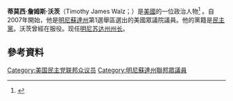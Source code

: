 {{noteTA
|1=zh-cn:瓦尔茨;zh-hant:沃茨;
|2=zh-cn:蒂姆;zh-hant:提姆;
}}
{{Infobox officeholder
| name = 提姆·沃茨<br>Tim Walz
| image = Tim Walz official photo.jpg
| order = 41
| office  = 明尼蘇達州州長
| lieutenant = {{le|佩吉·佛萊納根|Peggy Flanagan}}
| term_start = 2019年1月7日
| term_end = 
| predecessor = [[馬克·代頓|馬克·代頓]]
| successor = 
| state1 = [[明尼蘇達州|明尼蘇達州]]
| district1 = {{ushr|MN|1|1st}}
| term_start1 = 2007年1月3日
| term_end1 = 2019年1月3日
| predecessor1 = [[基爾·庫特耐特|基爾·庫特耐特]]
| successor1 = [[吉姆·哈格多|吉姆·哈格多]]
| birth_name = Timothy James Walz
| birth_date = {{birth date and age|1964|4|6}}
| birth_place = {{USA}}[[內布拉斯加州|內布拉斯加州]][[西點_(內布拉斯加州)|西點]]
| death_date = 
| death_place = 
| party = [[明尼蘇達民主-農民-勞工黨|明尼蘇達民主-農民-勞工黨]]
| spouse = {{marriage|根·沃爾茨|1994}}
| children = 2
| residence = [[明尼蘇達州州長官邸|州長官邸]]
| education = {{le|雪準州立學院|Chadron State College}} ([[理學學士|BS]])<br>[[明尼蘇達州立大學曼卡托分校|明尼蘇達州立大學曼卡托分校]] ([[理學碩士|MS]])
| website = {{url|mn.gov/governor/|Governor website}}
| allegiance = {{flag|United States|}}
|branch = [[美國陸軍國民警衛隊|美國陸軍國民警衛隊]]<ref name="AUSA2011">{{cite web |url=http://www.ausa.org/legislation/congressionalinfo/Documents/OAS%20112th%20Congress.pdf |title=Once a Soldier... Always a Soldier |year=2011 |work=Legislative Agenda |publisher=[[Association_of_the_United_States_Army|Association of the United States Army]] |access-date=January 28, 2013 |url-status=dead |archive-url=https://web.archive.org/web/20131021200011/http://www.ausa.org/legislation/congressionalinfo/Documents/OAS%20112th%20Congress.pdf |archive-date=October 21, 2013}}</ref>
| serviceyears = 1981年 – 2005年<ref name="AUSA2011"/>
| rank = [[士官長|一等士官長]]<!--NOTE: Subject's highest rank attained was CSM; see article body.-->
| rank_label = Highest rank attained
| mawards = {{le|Commendation Medal|陸軍嘉獎獎章|嘉獎獎章}}<br>{{le|Achievement Medal||陸軍成就獎章成就獎章}}
}}'''蒂莫西·詹姆斯·沃茨'''（Timothy James Walz；{{bd|1964年|4月6日}}）是[[美國|美國]]的一位政治人物<ref>{{cite web|title = Elections 2008|publisher = Chicago Sun-Times|date = 2008-10-23|url = http://elections.suntimes.com/dynamic/external/pre-election/bios/51531.html?SITE=ILCHSELN&SECTION=POLITICS&TEMPLATE=DEFAULT|accessdate = 2008-10-24|deadurl = yes|archiveurl = https://web.archive.org/web/20110716163828/http://elections.suntimes.com/dynamic/external/pre-election/bios/51531.html?SITE=ILCHSELN&SECTION=POLITICS&TEMPLATE=DEFAULT|archivedate = 2011-07-16}}</ref> 。自2007年開始，他是[[明尼蘇達州|明尼蘇達州]]第1選舉區選出的美國眾議院議員。他的黨籍是[[民主黨_(美國)|民主黨]]。沃茨曾經在{{Link-en|明尼蘇達州陸軍國民警衛隊|Minnesota Army National Guard}}服役。现任[[明尼苏达州州长|明尼苏达州州长]]。


== 參考資料 ==
{{reflist}}
[[Category:美国民主党联邦众议员|Category:美国民主党联邦众议员]]
[[Category:明尼蘇達州聯邦眾議員|Category:明尼蘇達州聯邦眾議員]]
